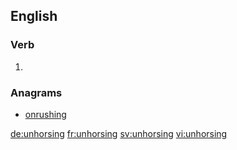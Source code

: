 ==English==

===Verb===
{{head|en|present participle}}

# {{present participle of|unhorse|lang=en|nocat=1}}

===Anagrams===
* [[onrushing#English|onrushing]]

[[de:unhorsing]]
[[fr:unhorsing]]
[[sv:unhorsing]]
[[vi:unhorsing]]